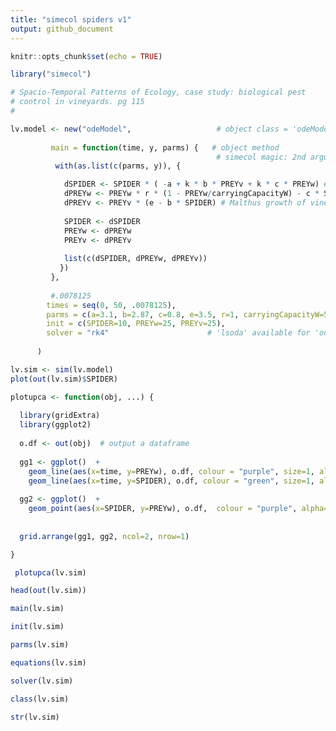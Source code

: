 ```yaml
---
title: "simecol spiders v1"
output: github_document
---
```


```r
knitr::opts_chunk$set(echo = TRUE)
```

```r

library("simecol")

# Spacio-Temporal Patterns of Ecology, case study: biological pest
# control in vineyards. pg 115
#

lv.model <- new("odeModel",                   # object class = 'odeModel'
                
         main = function(time, y, parms) {   # object method
                                              # simecol magic: 2nd argument 'y' points to 'init'
          with(as.list(c(parms, y)), {

            dSPIDER <- SPIDER * ( -a + k * b * PREYv + k * c * PREYw) # single predator, feeds on 2 prey that do not interact
            dPREYw <- PREYw * r * (1 - PREYw/carryingCapacityW) - c * SPIDER * PREYw # wood-living insects, reproducing logistically
            dPREYv <- PREYv * (e - b * SPIDER) # Malthus growth of vineyard parasites with unlimited resources (aphids)
            
            SPIDER <- dSPIDER
            PREYw <- dPREYw
            PREYv <- dPREYv
          
            list(c(dSPIDER, dPREYw, dPREYv))
           })
         },
         
         #.0078125
        times = seq(0, 50, .0078125), 
        parms = c(a=3.1, b=2.87, c=0.8, e=3.5, r=1, carryingCapacityW=5, k=0.8),
        init = c(SPIDER=10, PREYw=25, PREYv=25),
        solver = "rk4"                      # 'lsoda' available for 'odemodel' class
        
      )
```


```r
lv.sim <- sim(lv.model)
plot(out(lv.sim)$SPIDER)
```


```r

plotupca <- function(obj, ...) {
  
  library(gridExtra)
  library(ggplot2)
  
  o.df <- out(obj)  # output a dataframe
  
  gg1 <- ggplot()  +
    geom_line(aes(x=time, y=PREYw), o.df, colour = "purple", size=1, alpha=0.8)  +
    geom_line(aes(x=time, y=SPIDER), o.df, colour = "green", size=1, alpha=0.8)
  
  gg2 <- ggplot()  +
    geom_point(aes(x=SPIDER, y=PREYw), o.df,  colour = "purple", alpha=0.6) 
  
  
  grid.arrange(gg1, gg2, ncol=2, nrow=1)

}

```

```r
 plotupca(lv.sim)
```

```r
head(out(lv.sim))
```

```r
main(lv.sim)
```

```r
init(lv.sim)
```

```r
parms(lv.sim)
```

```r
equations(lv.sim)
```

```r
solver(lv.sim)
```

```r
class(lv.sim)
```

```r
str(lv.sim)
```
